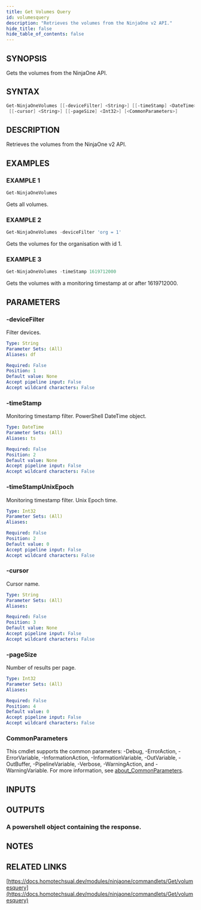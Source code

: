 ```yaml
---
title: Get Volumes Query
id: volumesquery
description: "Retrieves the volumes from the NinjaOne v2 API."
hide_title: false
hide_table_of_contents: false
---
```


## SYNOPSIS

Gets the volumes from the NinjaOne API.

## SYNTAX

```powershell
Get-NinjaOneVolumes [[-deviceFilter] <String>] [[-timeStamp] <DateTime>] [[-timeStampUnixEpoch] <Int32>]
 [[-cursor] <String>] [[-pageSize] <Int32>] [<CommonParameters>]
```

## DESCRIPTION

Retrieves the volumes from the NinjaOne v2 API.

## EXAMPLES

### EXAMPLE 1

```powershell
Get-NinjaOneVolumes
```

Gets all volumes.

### EXAMPLE 2

```powershell
Get-NinjaOneVolumes -deviceFilter 'org = 1'
```

Gets the volumes for the organisation with id 1.

### EXAMPLE 3

```powershell
Get-NinjaOneVolumes -timeStamp 1619712000
```

Gets the volumes with a monitoring timestamp at or after 1619712000.

## PARAMETERS

### -deviceFilter

Filter devices.

```yaml
Type: String
Parameter Sets: (All)
Aliases: df

Required: False
Position: 1
Default value: None
Accept pipeline input: False
Accept wildcard characters: False
```

### -timeStamp

Monitoring timestamp filter.
PowerShell DateTime object.

```yaml
Type: DateTime
Parameter Sets: (All)
Aliases: ts

Required: False
Position: 2
Default value: None
Accept pipeline input: False
Accept wildcard characters: False
```

### -timeStampUnixEpoch

Monitoring timestamp filter.
Unix Epoch time.

```yaml
Type: Int32
Parameter Sets: (All)
Aliases:

Required: False
Position: 2
Default value: 0
Accept pipeline input: False
Accept wildcard characters: False
```

### -cursor

Cursor name.

```yaml
Type: String
Parameter Sets: (All)
Aliases:

Required: False
Position: 3
Default value: None
Accept pipeline input: False
Accept wildcard characters: False
```

### -pageSize

Number of results per page.

```yaml
Type: Int32
Parameter Sets: (All)
Aliases:

Required: False
Position: 4
Default value: 0
Accept pipeline input: False
Accept wildcard characters: False
```

### CommonParameters

This cmdlet supports the common parameters: -Debug, -ErrorAction, -ErrorVariable, -InformationAction, -InformationVariable, -OutVariable, -OutBuffer, -PipelineVariable, -Verbose, -WarningAction, and -WarningVariable. For more information, see [about_CommonParameters](http://go.microsoft.com/fwlink/?LinkID=113216).

## INPUTS

## OUTPUTS

### A powershell object containing the response.

## NOTES

## RELATED LINKS

[https://docs.homotechsual.dev/modules/ninjaone/commandlets/Get/volumesquery](https://docs.homotechsual.dev/modules/ninjaone/commandlets/Get/volumesquery)
